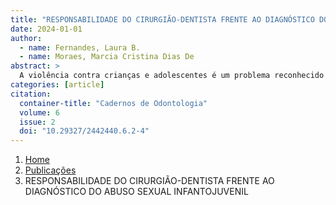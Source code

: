 ```yaml
---
title: "RESPONSABILIDADE DO CIRURGIÃO-DENTISTA FRENTE AO DIAGNÓSTICO DO ABUSO SEXUAL INFANTOJUVENIL"
date: 2024-01-01
author:
  - name: Fernandes, Laura B.
  - name: Moraes, Marcia Cristina Dias De
abstract: > 
  A violência contra crianças e adolescentes é um problema reconhecido como um desafio de saúde pública. O número de denúncias de abuso sexual contra crianças é considerado inferior à realidade dos casos, o que faz com que as estatísticas de crimes sexuais contra esta população sejam subdimensionadas, mesmo considerando fontes oficiais. O cirurgião-dentista desempenha um papel importante na prevenção, detecção, notificação e atendimento de incidentes de abuso, graças à sua posição estratégica, pois a maioria das lesões concentra-se na região da cabeça, pescoço, face e boca. Por esse motivo, este estudo buscou avaliar e explorar, por meio de uma revisão narrativa da literatura, a compreensão dos profissionais da odontologia em relação às circunstâncias da violência que atingem crianças e adolescentes, especificando as manifestações mais comuns em uma vítima, as abordagens para sua detecção e sua notificação legal. Concluiu-se que é importante que os profissionais da odontologia se conscientizem, desde a graduação, sobre sua responsabilidade em relação à identificação, conduta adequada e notificação de abuso sexual contra crianças e adolescentes. , Violence against children and teenagers is a problem recognized as a public health challenge. The number of reports of sexual abuse against children is considered lower than the reality of cases, which makes the statistics of sexual crimes against this population undersized, even considering official sources. Dental surgeons play an important role in prevent, detect, report and care of incidents of abuse, thanks to their strategic position, as most injuries are concentrated in the head, neck, face and mouth region. For this reason, this study sought to evaluate and explore, through a narrative literature review, the understanding of dental professionals in relation to the circumstances of violence that affect children and adolescents, specifying the most common manifestations in a victim, the approaches to their detection, and their legal notification. It was concluded that it is important that dental professionals become conscious, since graduation, about their responsibility in relation to the identification, appropriate conduct, and notification of sexual abuse against children and adolescents.
categories: [article]
citation: 
  container-title: "Cadernos de Odontologia"
  volume: 6
  issue: 2
  doi: "10.29327/2442440.6.2-4"
---
```


```{=html}
<nav aria-label="breadcrumb">
  <ol class="breadcrumb">
    <li class="breadcrumb-item"><a href="../../index.html">Home</a></li>
    <li class="breadcrumb-item"><a href="../index.html">Publicações</a></li>
    <li class="breadcrumb-item active" aria-current="page">RESPONSABILIDADE DO CIRURGIÃO-DENTISTA FRENTE AO DIAGNÓSTICO DO ABUSO SEXUAL INFANTOJUVENIL</li>
  </ol>
</nav>
```
